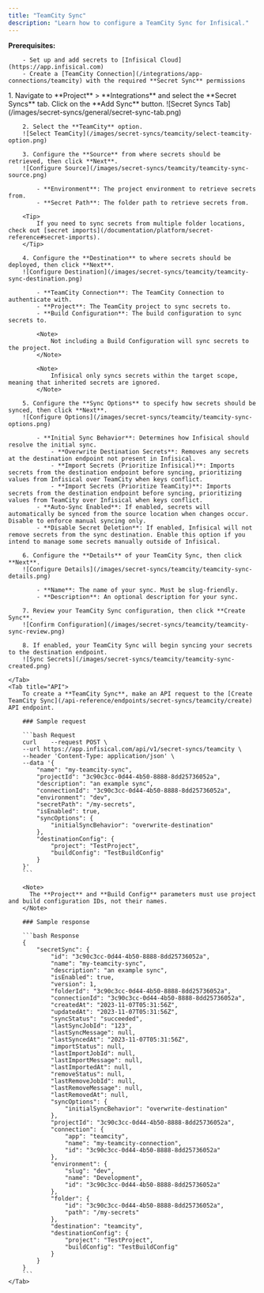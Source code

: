 ```yaml
---
title: "TeamCity Sync"
description: "Learn how to configure a TeamCity Sync for Infisical."
---
```


**Prerequisites:**

        - Set up and add secrets to [Infisical Cloud](https://app.infisical.com)
        - Create a [TeamCity Connection](/integrations/app-connections/teamcity) with the required **Secret Sync** permissions

<Tabs>
    <Tab title="Infisical UI">
        1. Navigate to **Project** > **Integrations** and select the **Secret Syncs** tab. Click on the **Add Sync** button.
        ![Secret Syncs Tab](/images/secret-syncs/general/secret-sync-tab.png)

        2. Select the **TeamCity** option.
        ![Select TeamCity](/images/secret-syncs/teamcity/select-teamcity-option.png)

        3. Configure the **Source** from where secrets should be retrieved, then click **Next**.
        ![Configure Source](/images/secret-syncs/teamcity/teamcity-sync-source.png)

            - **Environment**: The project environment to retrieve secrets from.
            - **Secret Path**: The folder path to retrieve secrets from.

        <Tip>
            If you need to sync secrets from multiple folder locations, check out [secret imports](/documentation/platform/secret-reference#secret-imports).
        </Tip>

        4. Configure the **Destination** to where secrets should be deployed, then click **Next**.
        ![Configure Destination](/images/secret-syncs/teamcity/teamcity-sync-destination.png)

            - **TeamCity Connection**: The TeamCity Connection to authenticate with.
            - **Project**: The TeamCity project to sync secrets to.
            - **Build Configuration**: The build configuration to sync secrets to.

            <Note>
                Not including a Build Configuration will sync secrets to the project.
            </Note>

            <Note>
                Infisical only syncs secrets within the target scope, meaning that inherited secrets are ignored.
            </Note>

        5. Configure the **Sync Options** to specify how secrets should be synced, then click **Next**.
        ![Configure Options](/images/secret-syncs/teamcity/teamcity-sync-options.png)

            - **Initial Sync Behavior**: Determines how Infisical should resolve the initial sync.
                - **Overwrite Destination Secrets**: Removes any secrets at the destination endpoint not present in Infisical.
                - **Import Secrets (Prioritize Infisical)**: Imports secrets from the destination endpoint before syncing, prioritizing values from Infisical over TeamCity when keys conflict.
                - **Import Secrets (Prioritize TeamCity)**: Imports secrets from the destination endpoint before syncing, prioritizing values from TeamCity over Infisical when keys conflict.
            - **Auto-Sync Enabled**: If enabled, secrets will automatically be synced from the source location when changes occur. Disable to enforce manual syncing only.
            - **Disable Secret Deletion**: If enabled, Infisical will not remove secrets from the sync destination. Enable this option if you intend to manage some secrets manually outside of Infisical.

        6. Configure the **Details** of your TeamCity Sync, then click **Next**.
        ![Configure Details](/images/secret-syncs/teamcity/teamcity-sync-details.png)

            - **Name**: The name of your sync. Must be slug-friendly.
            - **Description**: An optional description for your sync.

        7. Review your TeamCity Sync configuration, then click **Create Sync**.
        ![Confirm Configuration](/images/secret-syncs/teamcity/teamcity-sync-review.png)

        8. If enabled, your TeamCity Sync will begin syncing your secrets to the destination endpoint.
        ![Sync Secrets](/images/secret-syncs/teamcity/teamcity-sync-created.png)

    </Tab>
    <Tab title="API">
        To create a **TeamCity Sync**, make an API request to the [Create TeamCity Sync](/api-reference/endpoints/secret-syncs/teamcity/create) API endpoint.

        ### Sample request

        ```bash Request
        curl    --request POST \
        --url https://app.infisical.com/api/v1/secret-syncs/teamcity \
        --header 'Content-Type: application/json' \
        --data '{
            "name": "my-teamcity-sync",
            "projectId": "3c90c3cc-0d44-4b50-8888-8dd25736052a",
            "description": "an example sync",
            "connectionId": "3c90c3cc-0d44-4b50-8888-8dd25736052a",
            "environment": "dev",
            "secretPath": "/my-secrets",
            "isEnabled": true,
            "syncOptions": {
                "initialSyncBehavior": "overwrite-destination"
            },
            "destinationConfig": {
                "project": "TestProject",
                "buildConfig": "TestBuildConfig"
            }
        }'
        ```

        <Note>
          The **Project** and **Build Config** parameters must use project and build configuration IDs, not their names.
        </Note>

        ### Sample response

        ```bash Response
        {
            "secretSync": {
                "id": "3c90c3cc-0d44-4b50-8888-8dd25736052a",
                "name": "my-teamcity-sync",
                "description": "an example sync",
                "isEnabled": true,
                "version": 1,
                "folderId": "3c90c3cc-0d44-4b50-8888-8dd25736052a",
                "connectionId": "3c90c3cc-0d44-4b50-8888-8dd25736052a",
                "createdAt": "2023-11-07T05:31:56Z",
                "updatedAt": "2023-11-07T05:31:56Z",
                "syncStatus": "succeeded",
                "lastSyncJobId": "123",
                "lastSyncMessage": null,
                "lastSyncedAt": "2023-11-07T05:31:56Z",
                "importStatus": null,
                "lastImportJobId": null,
                "lastImportMessage": null,
                "lastImportedAt": null,
                "removeStatus": null,
                "lastRemoveJobId": null,
                "lastRemoveMessage": null,
                "lastRemovedAt": null,
                "syncOptions": {
                    "initialSyncBehavior": "overwrite-destination"
                },
                "projectId": "3c90c3cc-0d44-4b50-8888-8dd25736052a",
                "connection": {
                    "app": "teamcity",
                    "name": "my-teamcity-connection",
                    "id": "3c90c3cc-0d44-4b50-8888-8dd25736052a"
                },
                "environment": {
                    "slug": "dev",
                    "name": "Development",
                    "id": "3c90c3cc-0d44-4b50-8888-8dd25736052a"
                },
                "folder": {
                    "id": "3c90c3cc-0d44-4b50-8888-8dd25736052a",
                    "path": "/my-secrets"
                },
                "destination": "teamcity",
                "destinationConfig": {
                    "project": "TestProject",
                    "buildConfig": "TestBuildConfig"
                }
            }
        }
        ```
    </Tab>
</Tabs>

